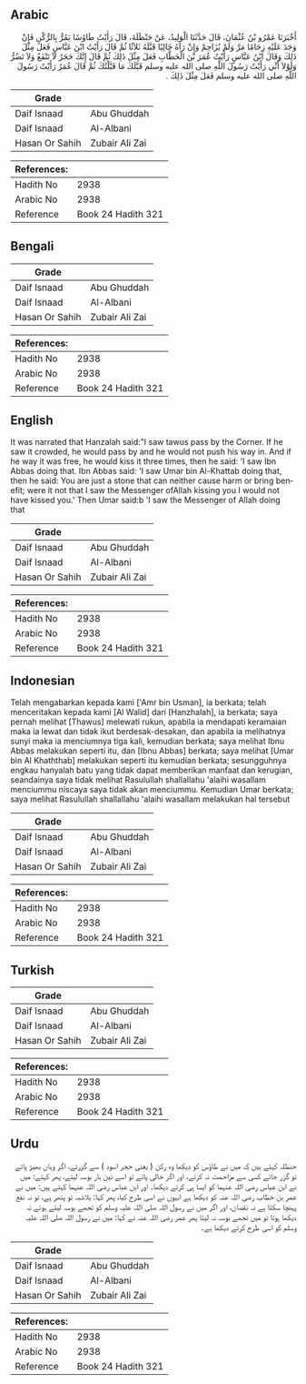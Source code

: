 ## Arabic


<div dir="rtl" lang="ar" style={{fontSize:'larger',backgroundColor:'#f8f9fa',padding:20}}>
أَخْبَرَنَا عَمْرُو بْنُ عُثْمَانَ، قَالَ حَدَّثَنَا الْوَلِيدُ، عَنْ حَنْظَلَةَ، قَالَ رَأَيْتُ طَاوُسًا يَمُرُّ بِالرُّكْنِ فَإِنْ وَجَدَ عَلَيْهِ زِحَامًا مَرَّ وَلَمْ يُزَاحِمْ وَإِنْ رَآهُ خَالِيًا قَبَّلَهُ ثَلاَثًا ثُمَّ قَالَ رَأَيْتُ ابْنَ عَبَّاسٍ فَعَلَ مِثْلَ ذَلِكَ وَقَالَ ابْنُ عَبَّاسٍ رَأَيْتُ عُمَرَ بْنَ الْخَطَّابِ فَعَلَ مِثْلَ ذَلِكَ ثُمَّ قَالَ إِنَّكَ حَجَرٌ لاَ تَنْفَعُ وَلاَ تَضُرُّ وَلَوْلاَ أَنِّي رَأَيْتُ رَسُولَ اللَّهِ صلى الله عليه وسلم قَبَّلَكَ مَا قَبَّلْتُكَ ثُمَّ قَالَ عُمَرُ رَأَيْتُ رَسُولَ اللَّهِ صلى الله عليه وسلم فَعَلَ مِثْلَ ذَلِكَ ‏.‏
</div>
<div style={{backgroundColor:'#f8f9fa',padding:20, marginBottom: 10}}><table> <thead> <tr> <th>Grade</th> <th></th> </tr> </thead> <tbody> <tr><td>Daif Isnaad</td><td>Abu Ghuddah</td></tr><tr><td>Daif Isnaad</td><td>Al-Albani</td></tr><tr><td>Hasan Or Sahih</td><td>Zubair Ali Zai</td></tr></tbody></table><table> <thead> <tr> <th>References:</th> <th></th> </tr> </thead> <tbody><tr><td>Hadith No</td><td>2938</td></tr><tr><td>Arabic No</td><td>2938</td></tr><tr><td>Reference</td><td>Book 24 Hadith 321</td></tr></tbody></table></div>

## Bengali


<div dir="ltr" lang="bn" style={{fontSize:'larger',backgroundColor:'#f8f9fa',padding:20}}>

</div>
<div style={{backgroundColor:'#f8f9fa',padding:20, marginBottom: 10}}><table> <thead> <tr> <th>Grade</th> <th></th> </tr> </thead> <tbody> <tr><td>Daif Isnaad</td><td>Abu Ghuddah</td></tr><tr><td>Daif Isnaad</td><td>Al-Albani</td></tr><tr><td>Hasan Or Sahih</td><td>Zubair Ali Zai</td></tr></tbody></table><table> <thead> <tr> <th>References:</th> <th></th> </tr> </thead> <tbody><tr><td>Hadith No</td><td>2938</td></tr><tr><td>Arabic No</td><td>2938</td></tr><tr><td>Reference</td><td>Book 24 Hadith 321</td></tr></tbody></table></div>

## English


<div dir="ltr" lang="en" style={{fontSize:'larger',backgroundColor:'#f8f9fa',padding:20}}>
It was narrated that Hanzalah said:"I saw tawus pass by the Corner. If he saw it crowded, he would pass by and he would not push his way in. And if he way it was free, he would kiss it three times, then he said: 'I saw Ibn Abbas doing that. Ibn Abbas said: 'I saw Umar bin Al-Khattab doing that, then he said: You are just a stone that can neither cause harm or bring benefit; were it not that I saw the Messenger ofAllah kissing you I would not have kissed you.' Then Umar said:b 'I saw the Messenger of Allah doing that
</div>
<div style={{backgroundColor:'#f8f9fa',padding:20, marginBottom: 10}}><table> <thead> <tr> <th>Grade</th> <th></th> </tr> </thead> <tbody> <tr><td>Daif Isnaad</td><td>Abu Ghuddah</td></tr><tr><td>Daif Isnaad</td><td>Al-Albani</td></tr><tr><td>Hasan Or Sahih</td><td>Zubair Ali Zai</td></tr></tbody></table><table> <thead> <tr> <th>References:</th> <th></th> </tr> </thead> <tbody><tr><td>Hadith No</td><td>2938</td></tr><tr><td>Arabic No</td><td>2938</td></tr><tr><td>Reference</td><td>Book 24 Hadith 321</td></tr></tbody></table></div>

## Indonesian


<div dir="ltr" lang="id" style={{fontSize:'larger',backgroundColor:'#f8f9fa',padding:20}}>
Telah mengabarkan kepada kami ['Amr bin Usman], ia berkata; telah menceritakan kepada kami [Al Walid] dari [Hanzhalah], ia berkata; saya pernah melihat [Thawus] melewati rukun, apabila ia mendapati keramaian maka ia lewat dan tidak ikut berdesak-desakan, dan apabila ia melihatnya sunyi maka ia menciumnya tiga kali, kemudian berkata; saya melihat Ibnu Abbas melakukan seperti itu, dan [Ibnu Abbas] berkata; saya melihat [Umar bin Al Khaththab] melakukan seperti itu kemudian berkata; sesungguhnya engkau hanyalah batu yang tidak dapat memberikan manfaat dan kerugian, seandainya saya tidak melihat Rasulullah shallallahu 'alaihi wasallam menciummu niscaya saya tidak akan menciummu. Kemudian Umar berkata; saya melihat Rasulullah shallallahu 'alaihi wasallam melakukan hal tersebut
</div>
<div style={{backgroundColor:'#f8f9fa',padding:20, marginBottom: 10}}><table> <thead> <tr> <th>Grade</th> <th></th> </tr> </thead> <tbody> <tr><td>Daif Isnaad</td><td>Abu Ghuddah</td></tr><tr><td>Daif Isnaad</td><td>Al-Albani</td></tr><tr><td>Hasan Or Sahih</td><td>Zubair Ali Zai</td></tr></tbody></table><table> <thead> <tr> <th>References:</th> <th></th> </tr> </thead> <tbody><tr><td>Hadith No</td><td>2938</td></tr><tr><td>Arabic No</td><td>2938</td></tr><tr><td>Reference</td><td>Book 24 Hadith 321</td></tr></tbody></table></div>

## Turkish


<div dir="ltr" lang="tr" style={{fontSize:'larger',backgroundColor:'#f8f9fa',padding:20}}>

</div>
<div style={{backgroundColor:'#f8f9fa',padding:20, marginBottom: 10}}><table> <thead> <tr> <th>Grade</th> <th></th> </tr> </thead> <tbody> <tr><td>Daif Isnaad</td><td>Abu Ghuddah</td></tr><tr><td>Daif Isnaad</td><td>Al-Albani</td></tr><tr><td>Hasan Or Sahih</td><td>Zubair Ali Zai</td></tr></tbody></table><table> <thead> <tr> <th>References:</th> <th></th> </tr> </thead> <tbody><tr><td>Hadith No</td><td>2938</td></tr><tr><td>Arabic No</td><td>2938</td></tr><tr><td>Reference</td><td>Book 24 Hadith 321</td></tr></tbody></table></div>

## Urdu


<div dir="rtl" lang="ur" style={{fontSize:'larger',backgroundColor:'#f8f9fa',padding:20}}>
حنظلہ کہتے ہیں کہ میں نے طاؤس کو دیکھا وہ رکن ( یعنی حجر اسود ) سے گزرتے، اگر وہاں بھیڑ پاتے تو گزر جاتے کسی سے مزاحمت نہ کرتے، اور اگر خالی پاتے تو اسے تین بار بوسہ لیتے، پھر کہتے: میں نے ابن عباس رضی اللہ عنہما کو ایسا ہی کرتے دیکھا۔ اور ابن عباس رضی اللہ عنہما کہتے ہیں: میں نے عمر بن خطاب رضی اللہ عنہ کو دیکھا ہے انہوں نے اسی طرح کیا، پھر کہا: بلاشبہ تو پتھر ہے، تو نہ نفع پہنچا سکتا ہے نہ نقصان، اور اگر میں نے رسول اللہ صلی اللہ علیہ وسلم کو تجھے بوسہ لیتے ہوئے نہ دیکھا ہوتا تو میں تجھے بوسہ نہ لیتا پھر عمر رضی اللہ عنہ نے کہا: میں نے رسول اللہ صلی اللہ علیہ وسلم کو اسی طرح کرتے دیکھا ہے۔
</div>
<div style={{backgroundColor:'#f8f9fa',padding:20, marginBottom: 10}}><table> <thead> <tr> <th>Grade</th> <th></th> </tr> </thead> <tbody> <tr><td>Daif Isnaad</td><td>Abu Ghuddah</td></tr><tr><td>Daif Isnaad</td><td>Al-Albani</td></tr><tr><td>Hasan Or Sahih</td><td>Zubair Ali Zai</td></tr></tbody></table><table> <thead> <tr> <th>References:</th> <th></th> </tr> </thead> <tbody><tr><td>Hadith No</td><td>2938</td></tr><tr><td>Arabic No</td><td>2938</td></tr><tr><td>Reference</td><td>Book 24 Hadith 321</td></tr></tbody></table></div>